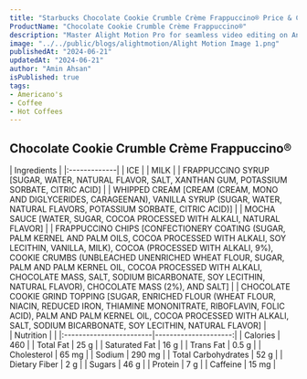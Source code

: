 ```yaml
---
title: "Starbucks Chocolate Cookie Crumble Crème Frappuccino® Price & Calories"
ProductName: "Chocolate Cookie Crumble Crème Frappuccino®"
description: "Master Alight Motion Pro for seamless video editing on Android, iOS, and Tablets with our ultimate guide, unlocking advanced features and elevating your skills in 2024!"
image: "../../public/blogs/alightmotion/Alight Motion Image 1.png"
publishedAt: "2024-06-21"
updatedAt: "2024-06-21"
author: "Amin Ahsan"
isPublished: true
tags:
- Americano's
- Coffee
- Hot Coffees
---
```


## Chocolate Cookie Crumble Crème Frappuccino® 
  
<div className="tables-container">
  <div className="table-wrapper">
    | Ingredients  |  
    |:-------------|
    | ICE        |
    | MILK       |
    | FRAPPUCCINO SYRUP [SUGAR, WATER, NATURAL FLAVOR, SALT, XANTHAN GUM, POTASSIUM SORBATE, CITRIC ACID]       |
    | WHIPPED CREAM [CREAM (CREAM, MONO AND DIGLYCERIDES, CARAGEENAN), VANILLA SYRUP (SUGAR, WATER, NATURAL FLAVORS, POTASSIUM SORBATE, CITRIC ACID)]       |
    | MOCHA SAUCE [WATER, SUGAR, COCOA PROCESSED WITH ALKALI, NATURAL FLAVOR]       |
    | FRAPPUCCINO CHIPS [CONFECTIONERY COATING (SUGAR, PALM KERNEL AND PALM OILS, COCOA PROCESSED WITH ALKALI, SOY LECITHIN, VANILLA, MILK), COCOA (PROCESSED WITH ALKALI, 9%), COOKIE CRUMBS (UNBLEACHED UNENRICHED WHEAT FLOUR, SUGAR, PALM AND PALM KERNEL OIL, COCOA PROCESSED WITH ALKALI, CHOCOLATE MASS, SALT, SODIUM BICARBONATE, SOY LECITHIN, NATURAL FLAVOR), CHOCOLATE MASS (2%), AND SALT]       |
    | CHOCOLATE COOKIE GRIND TOPPING [SUGAR, ENRICHED FLOUR (WHEAT FLOUR, NIACIN, REDUCED IRON, THIAMINE MONONITRATE, RIBOFLAVIN, FOLIC ACID), PALM AND PALM KERNEL OIL, COCOA PROCESSED WITH ALKALI, SALT, SODIUM BICARBONATE, SOY LECITHIN, NATURAL FLAVOR]    |
  </div>
  <div className="table-wrapper">
    | Nutrition               |                      |  
    |:------------------------|---------------------:|
    | Calories                | 460                   |
    | Total Fat               | 25 g                  |
    | Saturated Fat           | 16 g                  |
    | Trans Fat               | 0.5 g                  |
    | Cholesterol             | 65 mg                 |
    | Sodium                  | 290 mg                |
    | Total Carbohydrates     | 52 g                  |
    | Dietary Fiber           | 2 g                  |
    | Sugars                  | 46 g                  |
    | Protein                 | 7 g                  |
    | Caffeine                | 15 mg               |
  </div>
</div>
<style jsx>{`
  .tables-container {
    display: flex;
    flex-direction: row;
    gap: 30px;
  }
  .table-wrapper {
    width: 500px; /* Adjust as needed */
  }
  @media (max-width: 768px) {
    .tables-container {
      flex-direction: column;
      gap: 0px; /* Adjust as needed */
    }
    .table-wrapper {
      width: 100%; /* Adjust as needed */
    }
  }
`}</style>

